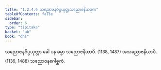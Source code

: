 ```yaml
---
title: "1.2.4.6 သညောဇနဝိပ္ပယုတ္တသညောဇနိယဒုက"
tableOfContents: false
sidebar:
  order: 6
type: "tipitaka"
basket: "ab"
book: "dhs"
---
```



<DynamicBreadcrumb />

<Division number="47" book="dhs" e="ch" v="29" p="8">

<Paragraph number="120" book="dhs">
သညောဇနဝိပ္ပယုတ္တာ ခေါ ပန ဓမ္မာ သညောဇနိယာပိ. (<Emphasis>1138, 1487</Emphasis>)
</Paragraph>

<Paragraph number="121" book="dhs">
အသညောဇနိယာပိ. (<Emphasis>1139, 1488</Emphasis>)

</Paragraph>
</Division>

<Paragraph number="122" type="center" book="dhs">
သညောဇနဂေါစ္ဆကံ.
</Paragraph>